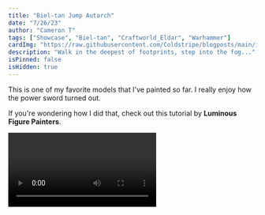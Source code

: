 ```yaml
---
title: "Biel-tan Jump Autarch"
date: "7/26/23"
author: "Cameron T"
tags: ["Showcase", "Biel-tan", "Craftworld_Eldar", "Warhammer"]
cardImg: "https://raw.githubusercontent.com/Coldstripe/blogposts/main/images/autarch-collage.jpg"
description: "Walk in the deepest of footprints, step into the fog..."
isPinned: false
isHidden: true
---
```


This is one of my favorite models that I've painted so far. I really enjoy how the power sword turned out.

If you're wondering how I did that, check out this tutorial by **Luminous Figure Painters**.

<Video id="dJig1zW3TfI" />

Painting white can be tough, but Apothecary White contrast paint from Citadel was a big help for this project.

<MDXImage
  src="https://raw.githubusercontent.com/Coldstripe/blogposts/main/images/autarch-front.jpg"
  alt="Jump Autarch viewed from front"
/>

<MDXImage
  src="https://raw.githubusercontent.com/Coldstripe/blogposts/main/images/autarch-front.jpg"
  alt="Jump Autarch viewed from right"
/>

<MDXImage
  src="https://raw.githubusercontent.com/Coldstripe/blogposts/main/images/autarch-front.jpg"
  alt="Jump Autarch viewed from left"
/>

<MDXImage
  src="https://raw.githubusercontent.com/Coldstripe/blogposts/main/images/autarch-front.jpg"
  alt="Jump Autarch viewed from back"
/>
